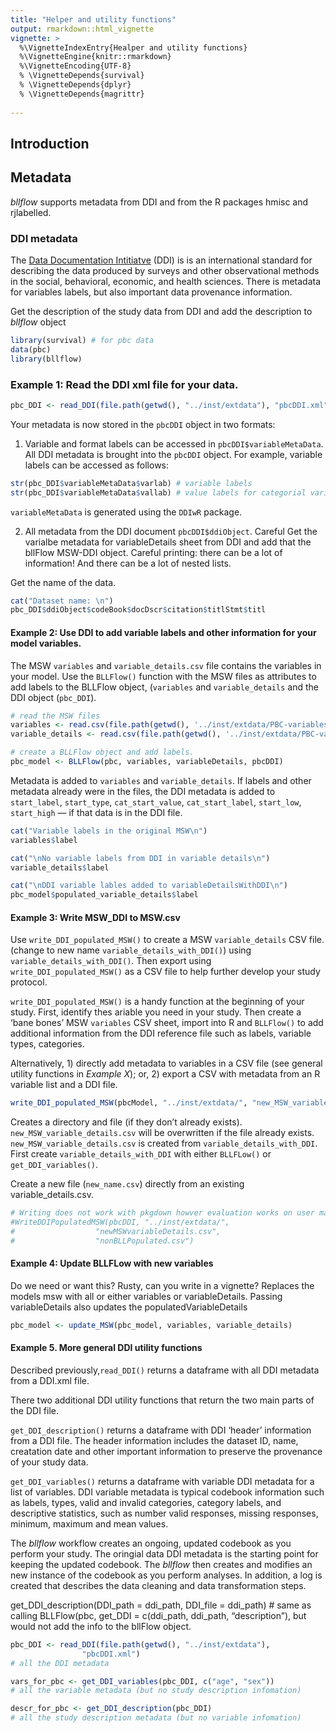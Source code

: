 ```yaml
---
title: "Helper and utility functions"
output: rmarkdown::html_vignette
vignette: >
  %\VignetteIndexEntry{Healper and utility functions}
  %\VignetteEngine{knitr::rmarkdown}
  %\VignetteEncoding{UTF-8}
  % \VignetteDepends{survival}
  % \VignetteDepends{dplyr}
  % \VignetteDepends{magrittr}
  
---
```


## Introduction

## Metadata

_bllflow_ supports metadata from DDI and from the R packages hmisc and rjlabelled.

### DDI metadata
The [Data Documentation Intitiatve](https://www.ddialliance.org) (DDI) is is an 
international standard for describing the data produced by surveys and other 
observational methods in the social, behavioral, economic, and health sciences. 
There is metadata for variables labels, but also important data provenance information.

Get the description of the study data from DDI and add the description to 
_bllflow_ object

```r
library(survival) # for pbc data
data(pbc)
library(bllflow)
```

### Example 1: Read the DDI xml file for your data.

```r
pbc_DDI <- read_DDI(file.path(getwd(), "../inst/extdata"), "pbcDDI.xml")
```
Your metadata is now stored in the `pbcDDI` object in two formats:

1) Variable and format labels can be accessed in `pbcDDI$variableMetaData`. 
All DDI metadata is brought into the `pbcDDI` object. For example, variable labels can 
be accessed as follows:
```r
str(pbc_DDI$variableMetaData$varlab) # variable labels
str(pbc_DDI$variableMetaData$vallab) # value labels for categorial variables
```
`variableMetaData` is generated using the `DDIwR` package.

2) All metadata from the DDI document `pbcDDI$ddiObject`. Careful
Get the varialbe metadata for variableDetails sheet from DDI and add 
that the bllFlow MSW-DDI object. Careful printing: there can be a lot
of information! And there can be a lot of nested lists.

Get the name of the data.
```r
cat("Dataset name: \n")
pbc_DDI$ddiObject$codeBook$docDscr$citation$titlStmt$titl
```

#### Example 2: Use DDI to add variable labels and other information for your model variables.

The MSW `variables` and `variable_details.csv` file contains the variables in your model. 
Use the `BLLFlow()` function with the MSW files as attributes to add labels to the 
BLLFlow object, (`variables` and `variable_details` and  the DDI object (`pbc_DDI`).
```r
# read the MSW files
variables <- read.csv(file.path(getwd(), '../inst/extdata/PBC-variables.csv'))
variable_details <- read.csv(file.path(getwd(), '../inst/extdata/PBC-variableDetails.csv'))

# create a BLLFlow object and add labels.
pbc_model <- BLLFlow(pbc, variables, variableDetails, pbcDDI)
```
Metadata is added to `variables` and `variable_details`. If labels and other metadata 
already were in the files, the DDI metadata is added to `start_label`, `start_type`, 
`cat_start_value`, `cat_start_label`, `start_low`, `start_high` --- if that data is in 
the DDI file. 

```r
cat("Variable labels in the original MSW\n")
variables$label

cat("\nNo variable labels from DDI in variable details\n")
variable_details$label

cat("\nDDI variable lables added to variableDetailsWithDDI\n")
pbc_model$populated_variable_details$label
```

#### Example 3: Write MSW_DDI to MSW.csv

Use `write_DDI_populated_MSW()` to create a MSW `variable_details` CSV file. 
(change to new name `variable_details_with_DDI()`) using `variable_details_with_DDI()`. 
Then export using `write_DDI_populated_MSW()` as a CSV file to help further develop 
your study protocol. 

`write_DDI_populated_MSW()` is a handy function at the beginning of your study. 
First, identify thes ariable you need in your study. Then create a 'bane bones' 
MSW `variables` CSV sheet, import into R and `BLLFlow()` to add additional 
information from the DDI reference file such as labels, variable types, categories. 

Alternatively, 
1) directly add metadata to variables in a CSV file (see general utility 
functions in *Example X*); or, 
2) export a CSV with metadata from an R variable list and a DDI file.

```r
write_DDI_populated_MSW(pbcModel, "../inst/extdata/", "new_MSW_variable_details.csv")
```
Creates a directory and file (if they don't already exists). `new_MSW_variable_details.csv` 
will be overwritten if the file already exists. `new_MSW_variable_details.csv` is 
created from `variable_details_with_DDI`. First create `variable_details_with_DDI` 
with either `BLLFLow()` or `get_DDI_variables()`.

Create a new file (`new_name.csv`) directly from an existing variable_details.csv.
```r
# Writing does not work with pkgdown howver evaluation works on user machine
#WriteDDIPopulatedMSW(pbcDDI, "../inst/extdata/", 
#                  "newMSWvariableDetails.csv", 
#                  "nonBLLPopulated.csv")
```

#### Example 4: Update BLLFLow with new variables

Do we need or want this? Rusty, can you write in a vignette?
Replaces the models msw with all or either variables or variableDetails. 
Passing variableDetails also updates the populatedVariableDetails

```r
pbc_model <- update_MSW(pbc_model, variables, variable_details)
```

#### Example 5. More general DDI utility functions 

Described previously,`read_DDI()` returns a dataframe with all DDI metadata from 
a DDI.xml file. 

There two additional DDI utility functions that return the two main parts of the 
DDI file.

`get_DDI_description()` returns a dataframe with DDI 'header' information from a DDI file. 
The header information includes the dataset ID, name, creatation date and other 
important information to preserve the provenance of your study data.

`get_DDI_variables()` returns a dataframe with variable DDI metadata for a list of 
variables. DDI variable metadata is typical codebook information such as labels, 
types, valid and invalid categories, category labels, and descriptive statistics, 
such as number valid responses, missing responses, minimum, maximum and mean values. 

The _bllflow_ workflow creates an ongoing, updated codebook as you perform your 
study. The oringial data DDI metadata is the starting point for keeping the updated 
codebook. The _bllflow_ then creates and modifies an new instance of the codebook 
as you perform analyses. In addition, a log is created that describes the data 
cleaning and data transformation steps. 

get_DDI_description(DDI_path = ddi_path, DDI_file = ddi_path)
# same as calling BLLFlow(pbc, get_DDI = c(ddi_path, ddi_path, "description"), but 
would not add the info to the bllFlow object.

```r

pbc_DDI <- read_DDI(file.path(getwd(), "../inst/extdata"), 
                "pbcDDI.xml")
# all the DDI metadata

vars_for_pbc <- get_DDI_variables(pbc_DDI, c("age", "sex"))
# all the variable metadata (but no study description infomation)

descr_for_pbc <- get_DDI_description(pbc_DDI)
# all the study description metadata (but no variable infomation)
```